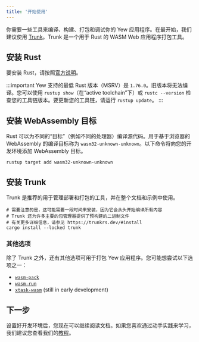 ```yaml
---
title: '开始使用'
---
```


你需要一些工具来编译、构建、打包和调试你的 Yew 应用程序。在最开始，我们建议使用 [Trunk](https://trunkrs.dev/)。Trunk 是一个用于 Rust 的 WASM Web 应用程序打包工具。

## 安装 Rust

要安装 Rust，请按照[官方说明](https://www.rust-lang.org/tools/install)。

:::important
Yew 支持的最低 Rust 版本（MSRV）是 `1.76.0`。旧版本将无法编译。您可以使用 `rustup show`（在“active toolchain”下）或 `rustc --version` 检查您的工具链版本。要更新您的工具链，请运行 `rustup update`。
:::

## 安装 WebAssembly 目标

Rust 可以为不同的“目标”（例如不同的处理器）编译源代码。用于基于浏览器的 WebAssembly 的编译目标称为 `wasm32-unknown-unknown`。以下命令将向您的开发环境添加 WebAssembly 目标。

```shell
rustup target add wasm32-unknown-unknown
```

## 安装 Trunk

Trunk 是推荐的用于管理部署和打包的工具，并在整个文档和示例中使用。

```shell
# 需要注意的是，这可能需要一段时间来安装，因为它会从头开始编译所有内容
# Trunk 还为许多主要的包管理器提供了预构建的二进制文件
# 有关更多详细信息，请参见 https://trunkrs.dev/#install
cargo install --locked trunk
```

### 其他选项

除了 Trunk 之外，还有其他选项可用于打包 Yew 应用程序。您可能想尝试以下选项之一：

-   [`wasm-pack`](https://rustwasm.github.io/wasm-pack/)
-   [`wasm-run`](https://github.com/IMI-eRnD-Be/wasm-run)
-   [`xtask-wasm`](https://github.com/rustminded/xtask-wasm/) (still in early development)

## 下一步

设置好开发环境后，您现在可以继续阅读文档。如果您喜欢通过动手实践来学习，我们建议您查看我们的[教程](../tutorial)。
